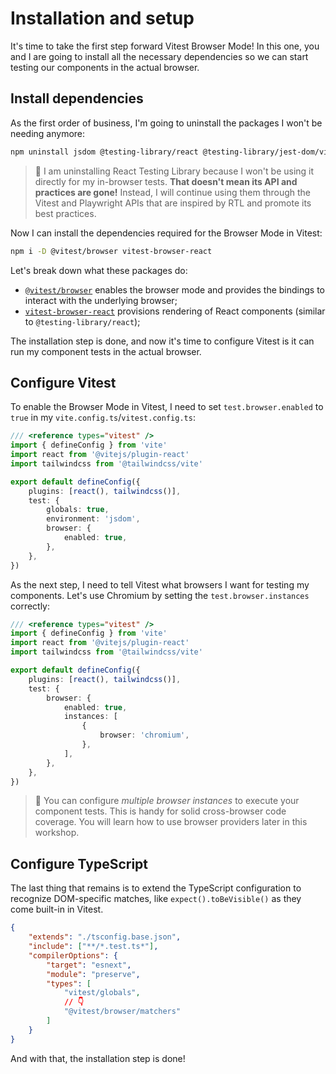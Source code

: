 # Installation and setup

It's time to take the first step forward Vitest Browser Mode! In this one, you and I are going to install all the necessary dependencies so we can start testing our components in the actual browser.

## Install dependencies

As the first order of business, I'm going to uninstall the packages I won't be needing anymore:

```sh nonumber
npm uninstall jsdom @testing-library/react @testing-library/jest-dom/vitest
```

> 🦉 I am uninstalling React Testing Library because I won't be using it directly for my in-browser tests. **That doesn't mean its API and practices are gone!** Instead, I will continue using them through the Vitest and Playwright APIs that are inspired by RTL and promote its best practices.

Now I can install the dependencies required for the Browser Mode in Vitest:

```sh nonumber
npm i -D @vitest/browser vitest-browser-react
```

Let's break down what these packages do:

- [`@vitest/browser`](https://www.npmjs.com/package/@vitest/browser) enables the browser mode and provides the bindings to interact with the underlying browser;
- [`vitest-browser-react`](https://www.npmjs.com/package/vitest-browser-react) provisions rendering of React components (similar to `@testing-library/react`);

The installation step is done, and now it's time to configure Vitest is it can run my component tests in the actual browser.

## Configure Vitest

To enable the Browser Mode in Vitest, I need to set `test.browser.enabled` to `true` in my `vite.config.ts`/`vitest.config.ts`:

```ts filename=vite.config.ts remove=10 add=11-13
/// <reference types="vitest" />
import { defineConfig } from 'vite'
import react from '@vitejs/plugin-react'
import tailwindcss from '@tailwindcss/vite'

export default defineConfig({
	plugins: [react(), tailwindcss()],
	test: {
		globals: true,
		environment: 'jsdom',
		browser: {
			enabled: true,
		},
	},
})
```

As the next step, I need to tell Vitest what browsers I want for testing my components. Let's use Chromium by setting the `test.browser.instances` correctly:

```ts filename=vite.config.ts add=11-15
/// <reference types="vitest" />
import { defineConfig } from 'vite'
import react from '@vitejs/plugin-react'
import tailwindcss from '@tailwindcss/vite'

export default defineConfig({
	plugins: [react(), tailwindcss()],
	test: {
		browser: {
			enabled: true,
			instances: [
				{
					browser: 'chromium',
				},
			],
		},
	},
})
```

> 🦉 You can configure _multiple browser instances_ to execute your component tests. This is handy for solid cross-browser code coverage. You will learn how to use browser providers later in this workshop.

## Configure TypeScript

The last thing that remains is to extend the TypeScript configuration to recognize DOM-specific matches, like `expect().toBeVisible()` as they come built-in in Vitest.

```json filename=tsconfig.test.json add=10
{
	"extends": "./tsconfig.base.json",
	"include": ["**/*.test.ts*"],
	"compilerOptions": {
		"target": "esnext",
		"module": "preserve",
		"types": [
			"vitest/globals",
			// 👇
			"@vitest/browser/matchers"
		]
	}
}
```

And with that, the installation step is done!
